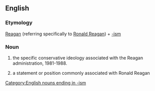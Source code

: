 ==English==

===Etymology===

[[Reagan]] (referring specifically to [[w:Ronald Reagan|Ronald Reagan]]) + [[-ism]]

===Noun===
{{en-noun}}

# {{context|not countable}} the specific conservative ideology associated with the Reagan administration, 1981-1988.
# a statement or position commonly associated with Ronald Reagan
[[Category:English nouns ending in -ism]]
